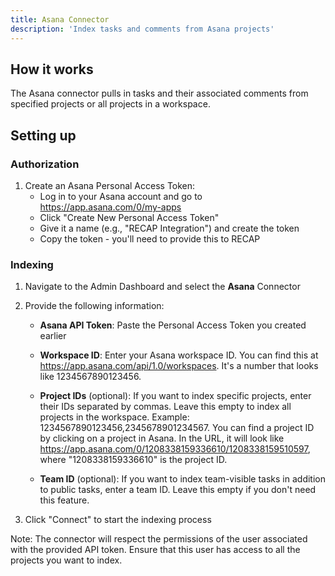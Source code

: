 ```yaml
---
title: Asana Connector
description: 'Index tasks and comments from Asana projects'
---
```


## How it works
The Asana connector pulls in tasks and their associated comments from specified projects or all projects in a workspace.

## Setting up
### Authorization
1. Create an Asana Personal Access Token:
   - Log in to your Asana account and go to https://app.asana.com/0/my-apps
   - Click "Create New Personal Access Token"
   - Give it a name (e.g., "RECAP Integration") and create the token
   - Copy the token - you'll need to provide this to RECAP

### Indexing
1. Navigate to the Admin Dashboard and select the **Asana** Connector
2. Provide the following information:

   - **Asana API Token**: Paste the Personal Access Token you created earlier
   
   - **Workspace ID**: Enter your Asana workspace ID. You can find this at https://app.asana.com/api/1.0/workspaces. It's a number that looks like 1234567890123456.
   
   - **Project IDs** (optional): If you want to index specific projects, enter their IDs separated by commas. Leave this empty to index all projects in the workspace. Example: 1234567890123456,2345678901234567. You can find a project ID by clicking on a project in Asana. In the URL, it will look like https://app.asana.com/0/1208338159336610/1208338159510597, where "1208338159336610" is the project ID.
   
   - **Team ID** (optional): If you want to index team-visible tasks in addition to public tasks, enter a team ID. Leave this empty if you don't need this feature.

3. Click "Connect" to start the indexing process

Note: The connector will respect the permissions of the user associated with the provided API token. Ensure that this user has access to all the projects you want to index.
